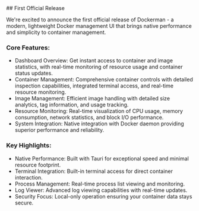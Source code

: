 <ChangelogEntry version="v1.0.0" date="Apr 28, 2024">
## First Official Release

We're excited to announce the first official release of Dockerman - a modern, lightweight Docker management UI that brings native performance and simplicity to container management.

<ChangelogImage src="/changelog/1.0.0.png" alt="Dockerman 1.0.0" />

### Core Features:

- <Bold>Dashboard Overview:</Bold> Get instant access to container and image
  statistics, with real-time monitoring of resource usage and container status
  updates.
- <Bold>Container Management:</Bold> Comprehensive container controls with
  detailed inspection capabilities, integrated terminal access, and real-time
  resource monitoring.
- <Bold>Image Management:</Bold> Efficient image handling with detailed size
  analytics, tag information, and usage tracking.
- <Bold>Resource Monitoring:</Bold> Real-time visualization of CPU usage, memory
  consumption, network statistics, and block I/O performance.
- <Bold>System Integration:</Bold> Native integration with Docker daemon
  providing superior performance and reliability.

### Key Highlights:

- <Bold>Native Performance:</Bold> Built with Tauri for exceptional speed and
  minimal resource footprint.
- <Bold>Terminal Integration:</Bold> Built-in terminal access for direct
  container interaction.
- <Bold>Process Management:</Bold> Real-time process list viewing and
  monitoring.
- <Bold>Log Viewer:</Bold> Advanced log viewing capabilities with real-time
  updates.
- <Bold>Security Focus:</Bold> Local-only operation ensuring your container data
  stays secure.

</ChangelogEntry>
